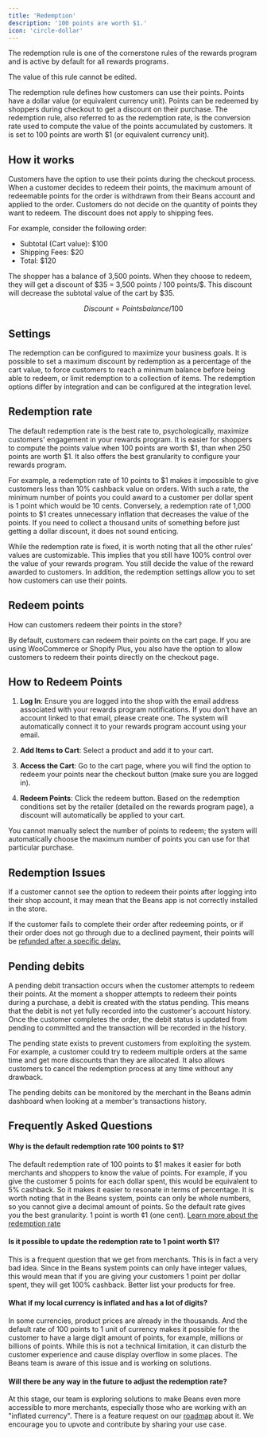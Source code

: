 ```yaml
---
title: 'Redemption'
description: '100 points are worth $1.'
icon: 'circle-dollar'
---
```


<Info>
  The redemption rule is one of the cornerstone rules of the rewards program and is active by default for all rewards
  programs.
</Info>

<Warning>The value of this rule cannot be edited.</Warning>

The redemption rule defines how customers can use their points.
Points have a dollar value (or equivalent currency unit).
Points can be redeemed by shoppers during checkout to get a discount on their purchase.
The redemption rule, also referred to as the redemption rate,
is the conversion rate used to compute the value of the points accumulated by customers.
It is set to 100 points are worth $1 (or equivalent currency unit).

## How it works

Customers have the option to use their points during the checkout process.
When a customer decides to redeem their points, the maximum amount of
redeemable points for the order is withdrawn from their Beans account and applied to the order.
Customers do not decide on the quantity of points they want to redeem.
The discount does not apply to shipping fees.

For example, consider the following order:

- Subtotal (Cart value): $100
- Shipping Fees: $20
- Total: $120

The shopper has a balance of 3,500 points. When they choose to redeem,
they will get a discount of \$35 = 3,500 points / 100 points/\$.
This discount will decrease the subtotal value of the cart by $35.

```math
Discount = Points balance / 100
```

## Settings

The redemption can be configured to maximize your business goals.
It is possible to set a maximum discount by redemption as a percentage of the cart value,
to force customers to reach a minimum balance before being able to redeem,
or limit redemption to a collection of items.
The redemption options differ by integration and can be configured at the integration level.

## Redemption rate

The default redemption rate is the best rate to, psychologically,
maximize customers' engagement in your rewards program.
It is easier for shoppers to compute the points value when 100 points are worth \$1, than
when 250 points are worth \$1. It also offers the best granularity to configure your rewards program.

For example, a redemption rate of 10 points to \$1
makes it impossible to give customers less than 10% cashback value on orders.
With such a rate, the minimum number of points you could award to a customer per dollar
spent is 1 point which would be 10 cents.
Conversely, a redemption rate of 1,000 points to \$1 creates unnecessary inflation that decreases the value of the points.
If you need to collect a thousand units of something before just getting a dollar discount, it does not sound enticing.

While the redemption rate is fixed, it is worth noting that all the other rules' values are customizable.
This implies that you still have 100% control over the value of your rewards program.
You still decide the value of the reward awarded to customers.
In addition, the redemption settings allow
you to set how customers can use their points.

## Redeem points

How can customers redeem their points in the store?

By default, customers can redeem their points on the cart page. If you are using WooCommerce or Shopify Plus, you also have the option to allow customers to redeem their points directly on the checkout page.

## How to Redeem Points

1. **Log In**: Ensure you are logged into the shop with the email address associated with your rewards program notifications. If you don’t have an account linked to that email, please create one. The system will automatically connect it to your rewards program account using your email.

2. **Add Items to Cart**: Select a product and add it to your cart.

3. **Access the Cart**: Go to the cart page, where you will find the option to redeem your points near the checkout button
   (make sure you are logged in).

4. **Redeem Points**: Click the redeem button. Based on the redemption conditions set by the retailer (detailed on the
   rewards program page), a discount will automatically be applied to your cart.

<Warning>
  You cannot manually select the number of points to redeem; the system will automatically choose the maximum number of
  points you can use for that particular purchase.
</Warning>

## Redemption Issues

If a customer cannot see the option to redeem their points after logging into their shop account, it may mean that the Beans app is not correctly installed in the store.

If the customer fails to complete their order after redeeming points, or if their order does not go through due to a declined
payment, their points will be [refunded after a specific delay.](https://docs.trybeans.com/manage/rules/redemption#pending-debits)

## Pending debits

A pending debit transaction occurs when the customer attempts to redeem their points.
At the moment a shopper attempts to redeem their points during a purchase, a debit is created with the status pending.
This means that the debit is not yet fully recorded into the customer's account history.
Once the customer completes the order, the debit status is
updated from pending to committed and the transaction will be recorded in the history.

The pending state exists to prevent customers from exploiting the system.
For example, a customer could try to redeem multiple orders
at the same time and get more discounts than they are allocated.
It also allows customers to cancel the redemption process at any time without any drawback.

The pending debits can be monitored by the merchant in the Beans admin dashboard when looking at a
member's transactions history.

## Frequently Asked Questions

#### Why is the default redemption rate 100 points to $1?

The default redemption rate of 100 points to $1 makes it easier for
both merchants and shoppers to know the value of points.
For example, if you give the customer 5 points for each dollar spent, this would be equivalent to 5% cashback.
So it makes it easier to resonate in terms of percentage.
It is worth noting that in the Beans system, points can only be whole numbers, so you cannot give a decimal amount of points.
So the default rate gives you the best granularity. 1 point is worth ¢1 (one cent).
[Learn more about the redemption rate](/manage/rules/redemption#redemption-rate)

#### Is it possible to update the redemption rate to 1 point worth $1?

This is a frequent question that we get from merchants.
This is in fact a very bad idea.
Since in the Beans system points can only have integer values,
this would mean that if you are giving your customers 1 point per dollar spent,
they will get 100% cashback. Better list your products for free.

#### What if my local currency is inflated and has a lot of digits?

In some currencies, product prices are already in the thousands.
And the default rate of 100 points to 1 unit of currency makes
it possible for the customer to have a large digit amount of points, for example, millions or billions of points.
While this is not a technical limitation, it can disturb the customer experience and cause display overflow in some places.
The Beans team is aware of this issue and is working on solutions.

#### Will there be any way in the future to adjust the redemption rate?

At this stage, our team is exploring solutions to make Beans even more accessible to more merchants,
especially those who are working with an "inflated currency".
There is a feature request on our [roadmap](https://beans.productlane.io/roadmap) about it.
We encourage you to upvote and contribute by sharing your use case.
